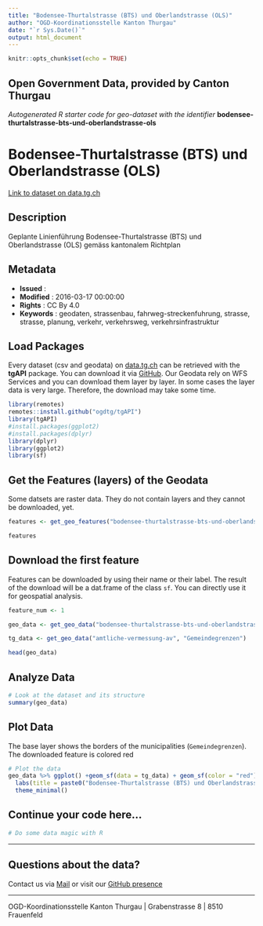 ```yaml
---
title: "Bodensee-Thurtalstrasse (BTS) und Oberlandstrasse (OLS)"
author: "OGD-Koordinationsstelle Kanton Thurgau"
date: "`r Sys.Date()`"
output: html_document
---
```


```r
knitr::opts_chunk$set(echo = TRUE)
```

## Open Government Data, provided by **Canton Thurgau**
*Autogenerated R starter code for geo-dataset with the identifier* **bodensee-thurtalstrasse-bts-und-oberlandstrasse-ols**


# **Bodensee-Thurtalstrasse (BTS) und Oberlandstrasse (OLS)**

[Link to dataset on data.tg.ch](https://data.tg.ch/explore/dataset/bodensee-thurtalstrasse-bts-und-oberlandstrasse-ols/information/)

## Description

Geplante Linienführung Bodensee-Thurtalstrasse (BTS) und Oberlandstrasse (OLS) gemäss kantonalem Richtplan

## Metadata

- **Issued**                   : 
- **Modified**                 : 2016-03-17 00:00:00
- **Rights**                   : CC By 4.0
- **Keywords**                 : geodaten, strassenbau, fahrweg-streckenfuhrung, strasse, strasse, planung, verkehr, verkehrsweg, verkehrsinfrastruktur

## Load Packages

Every dataset (csv and geodata) on [data.tg.ch](https://data.tg.ch/pages/start/) can be retrieved with the **tgAPI** package. You can download it via [GitHub](https://github.com/ogdtg/tgAPI). Our Geodata rely on WFS Services and you can download them layer by layer. In some cases the layer data is very large. Therefore, the download may take some time.

```r
library(remotes)
remotes::install.github("ogdtg/tgAPI")
library(tgAPI)
#install.packages(ggplot2)
#install.packages(dplyr)
library(dplyr)
library(ggplot2)
library(sf)

```


## Get the Features (layers) of the Geodata

Some datsets are raster data. They do not contain layers and they cannot be downloaded, yet.

```r
features <- get_geo_features("bodensee-thurtalstrasse-bts-und-oberlandstrasse-ols")

features
```


## Download the first feature

Features can be downloaded by using their name or their label. The result of the download will be a dat.frame of the class `sf`. You can directly use it for geospatial analysis.

```r

feature_num <- 1

geo_data <- get_geo_data("bodensee-thurtalstrasse-bts-und-oberlandstrasse-ols",features$name[feature_num])

tg_data <- get_geo_data("amtliche-vermessung-av", "Gemeindegrenzen")

head(geo_data)
```


## Analyze Data

```r

# Look at the dataset and its structure
summary(geo_data)

```


## Plot Data

The base layer shows the borders of the municipalities (`Gemeindegrenzen`). The downloaded feature is colored red

```r

# Plot the data
geo_data %>% ggplot() +geom_sf(data = tg_data) + geom_sf(color = "red") +
  labs(title = paste0("Bodensee-Thurtalstrasse (BTS) und Oberlandstrasse (OLS): ",features$title[feature_num])) +
  theme_minimal()

```


## Continue your code here...


```r
# Do some data magic with R
```

------------------------------------------------------------------------

## Questions about the data?

Contact us via [Mail](mailto:ogd@tg.ch) or visit our [GitHub presence](https://github.com/ogdtg)


------------------------------------------------------------------------

OGD-Koordinationsstelle Kanton Thurgau | Grabenstrasse 8 | 8510 Frauenfeld
